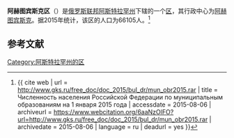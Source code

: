 {{Infobox Settlement
| official_name = 阿赫图宾斯克区
| native_name = Ахтубинский район
| image_flag =  RUS Ахтубинский район flag.jpg 
| image_shield =  RUS Ахтубинский район COA.jpg 
| image_map =  Astrakhanskaya_oblast_Akhtubinskiy_rayon.png 
| settlement_type = [[区_(苏联)|区]]
| subdivision_type = [[国家|国家]]
| subdivision_type1 = [[俄罗斯行政区划|州]]
| subdivision_name = {{RUS}}
| subdivision_name1 = [[阿斯特拉罕州|阿斯特拉罕州]]
| seat_type = 行政中心
| seat = [[阿赫图宾斯克|阿赫图宾斯克]]
| population_as_of=2015
| population_footnotes = <ref name=stat />
| population_total = 66105
| timezone = [[萨马拉时间|MSK+1]]
| utc_offset = +4
}}
'''阿赫图宾斯克区'''（{{lang-ru|Ахтубинский район}}）是[[俄罗斯联邦|俄罗斯联邦]][[阿斯特拉罕州|阿斯特拉罕州]]下辖的一个[[区_(苏联)|区]]，其行政中心为[[阿赫图宾斯克|阿赫图宾斯克]]。据2015年统计，该区的人口为66105人。<ref name=stat>{{ cite web | url = http://www.gks.ru/free_doc/doc_2015/bul_dr/mun_obr2015.rar | title = Численность населения Российской Федерации по муниципальным образованиям на 1 января 2015 года | accessdate = 2015-08-06 | archiveurl = https://www.webcitation.org/6aaNzOlFO?url=http://www.gks.ru/free_doc/doc_2015/bul_dr/mun_obr2015.rar | archivedate = 2015-08-06 | language = ru | deadurl = yes }}</ref>

== 参考文献 ==
{{reflist}}

{{Russia-stub}}

[[Category:阿斯特拉罕州的区|Category:阿斯特拉罕州的区]]